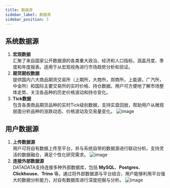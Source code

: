 ```yaml
---
title: 数据源
sidebar_label: 数据源
sidebar_position: 3
---
```


## 系统数据源
1. **宏观数据**  
   汇聚了来自国家公开数据源的各类重大政治、经济和人口指标，涵盖月度、季度和年度报表。适用于从宏观视角进行市场趋势分析和验证。
2. **期货期权数据**  
   提供国内六大商品期货交易所（上期所，大商所，郑商所，上能源，广汽所，中金所）和国际主要交易所的实时价格、持仓数据。用户可方便地了解市场整体走势、关注各品种的历史价格波动和持仓变化。
3. **Tick数据**  
   包含各类商品期货品种的实时Tick级别数据，支持实盘回放，帮助用户从微观层面分析品种的涨跌动态、价格波动及交易量变化。
![image](./data1.png)
## 用户数据源
1. **上传数据源**  
用户可将自有数据上传至平台，并与系统自带的数据源进行联动分析。支持灵活的数据融合，满足个性化研究需求。
![image](./data2.png)
2. **连接外部数据源**  
DATADATA支持连接多种外部数据库，包括 **MySQL**、**Postgres**、**Clickhouse**、**Trino** 等。通过将外部数据源与平台结合，用户能够利用平台强大的数据分析能力，对自有数据库进行深度挖掘与分析。
![image](./data3.png)
